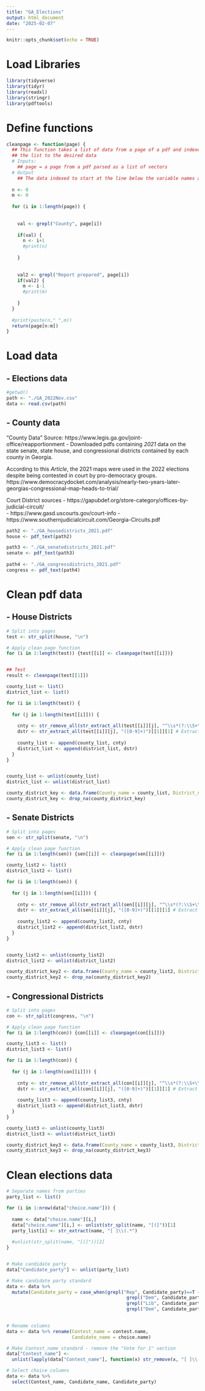 ```yaml
---
title: "GA_Elections"
output: html_document
date: "2025-02-07"
---
```


```r
knitr::opts_chunk$set(echo = TRUE)
```


# Load Libraries 

```r
library(tidyverse)
library(tidyr)
library(readxl)
library(stringr)
library(pdftools)
```


# Define functions
```r
cleanpage <- function(page) {
  ## This function takes a list of data from a page of a pdf and indexes 
  ## the list to the desired data 
  # Inputs: 
    ## page = a page from a pdf parsed as a list of vectors 
  # Output 
    ## The data indexed to start at the line below the variable names and ending before text
  
  n <- 0
  m <- 0
  
  for (i in 1:length(page)) {
    
    
    val <- grepl("County", page[i])
     
    if(val) { 
      n <- i+1
      #print(n)
      
    }
    
    
    val2 <- grepl("Report prepared", page[i])
    if(val2) { 
      m <- i-1
      #print(m)
      
    }
  }
  
  #print(paste(n," ",m))
  return(page[n:m])
}
```



# Load data 

## - Elections data 

```r
#getwd()
path <- "./GA_2022Nov.csv"
data <- read.csv(path)

```


## - County data 

"County Data" Source: https://www.legis.ga.gov/joint-office/reapportionment 
- Downloaded pdfs containing *2021* data on the state senate, state house, and congressional districts contained by each county in Georgia.

According to this *Article*, the 2021 maps were used in the 2022 elections despite being contested in court by pro-democracy groups.
https://www.democracydocket.com/analysis/nearly-two-years-later-georgias-congressional-map-heads-to-trial/ 


Court District sources 
- https://gapubdef.org/store-category/offices-by-judicial-circuit/  
- https://www.gasd.uscourts.gov/court-info
- https://www.southernjudicialcircuit.com/Georgia-Circuits.pdf 

```r

path2 <- "./GA_housedistricts_2021.pdf"
house <- pdf_text(path2)

path3 <- "./GA_senatedistricts_2021.pdf"
senate <- pdf_text(path3)
  
path4 <- "./GA_congressdistricts_2021.pdf"
congress <- pdf_text(path4)

```


# Clean pdf data

## - House Districts 
```r
# Split into pages
test <- str_split(house, "\n")

# Apply clean page function 
for (i in 1:length(test)) {test[[i]] <- cleanpage(test[[i]])}


## Test 
result <- cleanpage(test[[1]])

```


```r

county_list <- list()
district_list <- list()

for (i in 1:length(test)) {
  
  for (j in 1:length(test[[i]])) {
    
    cnty <- str_remove_all(str_extract_all(test[[i]][j], "^\\s*(?:\\S+\\s+)"), " ") # Extract first word from string 
    dstr <- str_extract_all(test[[i]][j], "([0-9]+)")[[1]][1] # Extract first number from string
    
    county_list <- append(county_list, cnty)
    district_list <- append(district_list, dstr)
  }
}


county_list <- unlist(county_list)
district_list <- unlist(district_list)
```

```r
county_district_key <- data.frame(County_name = county_list, District_name = district_list)
county_district_key <- drop_na(county_district_key)
```



## - Senate Districts

```r
# Split into pages
sen <- str_split(senate, "\n")

# Apply clean page function 
for (i in 1:length(sen)) {sen[[i]] <- cleanpage(sen[[i]])}


```

```r
county_list2 <- list()
district_list2 <- list()

for (i in 1:length(sen)) {
  
  for (j in 1:length(sen[[i]])) {
    
    cnty <- str_remove_all(str_extract_all(sen[[i]][j], "^\\s*(?:\\S+\\s+)"), " ") # Extract first word from string 
    dstr <- str_extract_all(sen[[i]][j], "([0-9]+)")[[1]][1] # Extract first number from string
    
    county_list2 <- append(county_list2, cnty)
    district_list2 <- append(district_list2, dstr)
  }
}


county_list2 <- unlist(county_list2)
district_list2 <- unlist(district_list2)

```

```r
county_district_key2 <- data.frame(County_name = county_list2, District_name = district_list2)
county_district_key2 <- drop_na(county_district_key2)
```

## - Congressional Districts

```r
# Split into pages 
con <- str_split(congress, "\n")

# Apply clean page function 
for (i in 1:length(con)) {con[[i]] <- cleanpage(con[[i]])}
```

```r
county_list3 <- list()
district_list3 <- list()

for (i in 1:length(con)) {
  
  for (j in 1:length(con[[i]])) {
    
    cnty <- str_remove_all(str_extract_all(con[[i]][j], "^\\s*(?:\\S+\\s+)"), " ") # Extract first word from string 
    dstr <- str_extract_all(con[[i]][j], "([0-9]+)")[[1]][1] # Extract first number from string
    
    county_list3 <- append(county_list3, cnty)
    district_list3 <- append(district_list3, dstr)
  }
}

county_list3 <- unlist(county_list3)
district_list3 <- unlist(district_list3)

```

```r
county_district_key3 <- data.frame(County_name = county_list3, District_name = district_list3)
county_district_key3 <- drop_na(county_district_key3)
```


# Clean elections data 

```r
# Separate names from parties 
party_list <- list()

for (i in 1:nrow(data["choice.name"])) {
  
  name <- data["choice.name"][i,]
  data["choice.name"][i,] <- unlist(str_split(name, "[(]"))[1]
  party_list[i] <- str_extract(name, "[ ]\\(.*")
  
  #unlist(str_split(name, "[(]"))[2]
}


# Make candidate party 
data["Candidate_party"] <- unlist(party_list)

# Make candidate party standard 
data <- data %>% 
  mutate(Candidate_party = case_when(grepl("Rep", Candidate_party)==T ~"REP", 
                                            grepl("Dem", Candidate_party)==T ~"DEM",
                                            grepl("Lib", Candidate_party)==T~"LIB",
                                            grepl("Dem", Candidate_party)==F & grepl("Rep",
                                                                                    Candidate_party)==F & grepl("Lib", Candidate_party)==F~"OTE"))
```



```r
# Rename columns 
data <- data %>% rename(Contest_name = contest.name, 
                        Candidate_name = choice.name)
```


```r
# Make Contest_name standard - remove the "Vote for 1" section
data["Contest_name"] <- 
  unlist(lapply(data["Contest_name"], function(x) str_remove(x, "[ ]\\(.*"))[[1]]) 
```


```r
# Select choice columns
data <- data %>% 
  select(Contest_name, Candidate_name, Candidate_party)

```







